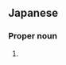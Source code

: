 ==Japanese==
{{ja-kanjitab|りゅう|すけ}}

===Proper noun===
{{ja-pos|りゅうすけ|proper}}

# {{given name|male|lang=ja|sort=りゅうすけ}}